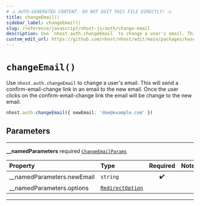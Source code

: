 ```yaml
---
# ⚠️ AUTO-GENERATED CONTENT. DO NOT EDIT THIS FILE DIRECTLY! ⚠️
title: changeEmail()
sidebar_label: changeEmail()
slug: /reference/javascript/nhost-js/auth/change-email
description: Use `nhost.auth.changeEmail` to change a user's email. This will send a confirm-email-change link in an email to the new email. Once the user clicks on the confirm-email-change link the email will be change to the new email.
custom_edit_url: https://github.com/nhost/nhost/edit/main/packages/hasura-auth-js/src/hasura-auth-client.ts#L358
---
```


# `changeEmail()`

Use `nhost.auth.changeEmail` to change a user's email. This will send a confirm-email-change link in an email to the new email. Once the user clicks on the confirm-email-change link the email will be change to the new email.

```ts
nhost.auth.changeEmail({ newEmail: 'doe@example.com' })
```

## Parameters

---

**<span className="parameter-name">\_\_namedParameters</span>** <span className="optional-status">required</span> [`ChangeEmailParams`](/reference/docgen/javascript/nhost-js/types/change-email-params)

| Property                                                                                                 | Type                                                                            | Required | Notes |
| :------------------------------------------------------------------------------------------------------- | :------------------------------------------------------------------------------ | :------: | :---- |
| <span className="parameter-name"><span className="light-grey">\_\_namedParameters.</span>newEmail</span> | <code>string</code>                                                             |    ✔️    |       |
| <span className="parameter-name"><span className="light-grey">\_\_namedParameters.</span>options</span>  | [`RedirectOption`](/reference/docgen/javascript/nhost-js/types/redirect-option) |          |       |

---
